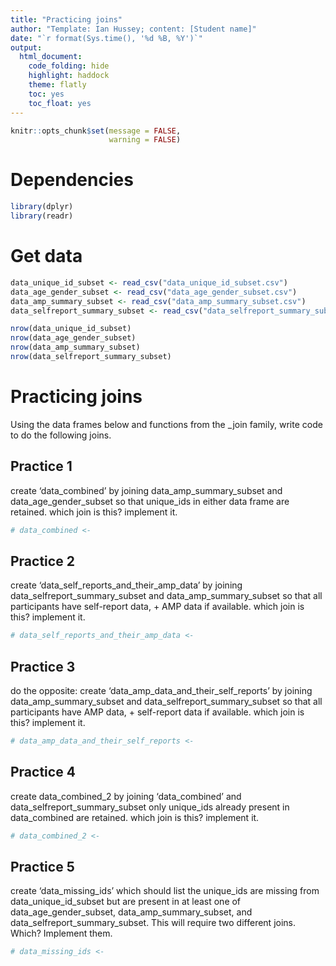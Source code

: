 ```yaml
---
title: "Practicing joins"
author: "Template: Ian Hussey; content: [Student name]"
date: "`r format(Sys.time(), '%d %B, %Y')`"
output:
  html_document:
    code_folding: hide
    highlight: haddock
    theme: flatly
    toc: yes
    toc_float: yes
---
```


```r

knitr::opts_chunk$set(message = FALSE,
                      warning = FALSE)

```

# Dependencies

```r

library(dplyr)
library(readr)

```

# Get data

```r

data_unique_id_subset <- read_csv("data_unique_id_subset.csv")
data_age_gender_subset <- read_csv("data_age_gender_subset.csv")
data_amp_summary_subset <- read_csv("data_amp_summary_subset.csv")
data_selfreport_summary_subset <- read_csv("data_selfreport_summary_subset.csv")

nrow(data_unique_id_subset)
nrow(data_age_gender_subset)
nrow(data_amp_summary_subset)
nrow(data_selfreport_summary_subset)

```

# Practicing joins

Using the data frames below and functions from the _join family, write code to do the following joins.  

## Practice 1

create 'data_combined' by joining data_amp_summary_subset and data_age_gender_subset so that unique_ids in either data frame are retained. which join is this? implement it. 

```r

# data_combined <- 

```

## Practice 2

create 'data_self_reports_and_their_amp_data' by joining data_selfreport_summary_subset and data_amp_summary_subset so that all participants have self-report data, + AMP data if available. which join is this? implement it. 

```r

# data_self_reports_and_their_amp_data <- 

```

## Practice 3

do the opposite: create 'data_amp_data_and_their_self_reports' by joining data_amp_summary_subset and data_selfreport_summary_subset so that all participants have AMP data, + self-report data if available. which join is this? implement it. 

```r

# data_amp_data_and_their_self_reports <- 

```

## Practice 4

create data_combined_2 by joining 'data_combined' and data_selfreport_summary_subset only unique_ids already present in data_combined are retained. which join is this? implement it. 

```r

# data_combined_2 <- 

```

## Practice 5

create 'data_missing_ids' which should list the unique_ids are missing from data_unique_id_subset but are present in at least one of data_age_gender_subset, data_amp_summary_subset, and data_selfreport_summary_subset. This will require two different joins. Which? Implement them.

```r

# data_missing_ids <- 

```




